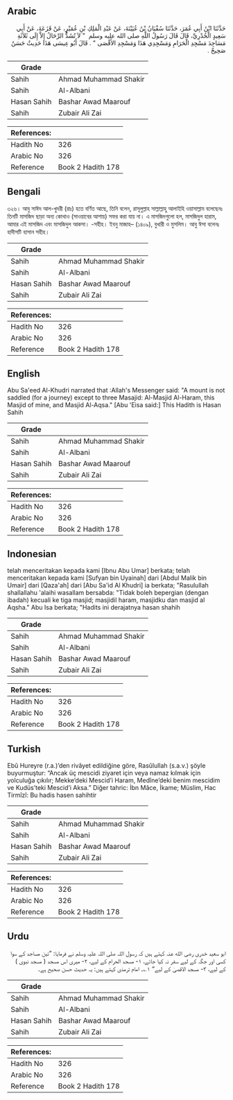 ## Arabic


<div dir="rtl" lang="ar" style={{fontSize:'larger',backgroundColor:'#f8f9fa',padding:20}}>
حَدَّثَنَا ابْنُ أَبِي عُمَرَ، حَدَّثَنَا سُفْيَانُ بْنُ عُيَيْنَةَ، عَنْ عَبْدِ الْمَلِكِ بْنِ عُمَيْرٍ، عَنْ قَزَعَةَ، عَنْ أَبِي سَعِيدٍ الْخُدْرِيِّ، قَالَ قَالَ رَسُولُ اللَّهِ صلى الله عليه وسلم ‏ "‏ لاَ تُشَدُّ الرِّحَالُ إِلاَّ إِلَى ثَلاَثَةِ مَسَاجِدَ مَسْجِدِ الْحَرَامِ وَمَسْجِدِي هَذَا وَمَسْجِدِ الأَقْصَى ‏"‏ ‏.‏ قَالَ أَبُو عِيسَى هَذَا حَدِيثٌ حَسَنٌ صَحِيحٌ ‏.‏
</div>
<div style={{backgroundColor:'#f8f9fa',padding:20, marginBottom: 10}}><table> <thead> <tr> <th>Grade</th> <th></th> </tr> </thead> <tbody> <tr><td>Sahih</td><td>Ahmad Muhammad Shakir</td></tr><tr><td>Sahih</td><td>Al-Albani</td></tr><tr><td>Hasan Sahih</td><td>Bashar Awad Maarouf</td></tr><tr><td>Sahih</td><td>Zubair Ali Zai</td></tr></tbody></table><table> <thead> <tr> <th>References:</th> <th></th> </tr> </thead> <tbody><tr><td>Hadith No</td><td>326</td></tr><tr><td>Arabic No</td><td>326</td></tr><tr><td>Reference</td><td>Book 2 Hadith 178</td></tr></tbody></table></div>

## Bengali


<div dir="ltr" lang="bn" style={{fontSize:'larger',backgroundColor:'#f8f9fa',padding:20}}>
৩২৬। আবু সাঈদ আল-খুদরী (রাঃ) হতে বর্ণিত আছে, তিনি বলেন, রাসূলুল্লাহ সাল্লাল্লাহু আলাইহি ওয়াসাল্লাম বলেছেনঃ তিনটি মাসজিদ ছাড়া অন্য কোথাও (সাওয়াবের আশায়) সফর করা যায় না। এ মাসজিদগুলো হল, মাসজিদুল হারাম, আমার এই মাসজিদ এবং মাসজিদুল আকসা। -সহীহ। ইবনু মাজাহ– (১৪০৯), বুখারী ও মুসলিম। আবু ঈসা বলেনঃ হাদীসটি হাসান সহীহ।
</div>
<div style={{backgroundColor:'#f8f9fa',padding:20, marginBottom: 10}}><table> <thead> <tr> <th>Grade</th> <th></th> </tr> </thead> <tbody> <tr><td>Sahih</td><td>Ahmad Muhammad Shakir</td></tr><tr><td>Sahih</td><td>Al-Albani</td></tr><tr><td>Hasan Sahih</td><td>Bashar Awad Maarouf</td></tr><tr><td>Sahih</td><td>Zubair Ali Zai</td></tr></tbody></table><table> <thead> <tr> <th>References:</th> <th></th> </tr> </thead> <tbody><tr><td>Hadith No</td><td>326</td></tr><tr><td>Arabic No</td><td>326</td></tr><tr><td>Reference</td><td>Book 2 Hadith 178</td></tr></tbody></table></div>

## English


<div dir="ltr" lang="en" style={{fontSize:'larger',backgroundColor:'#f8f9fa',padding:20}}>
Abu Sa'eed Al-Khudri narrated that :Allah's Messenger said: "A mount is not saddled (for a journey) except to three Masajid: Al-Masjid Al-Haram, this Masjid of mine, and Masjid Al-Aqsa." [Abu 'Eisa said:] This Hadith is Hasan Sahih
</div>
<div style={{backgroundColor:'#f8f9fa',padding:20, marginBottom: 10}}><table> <thead> <tr> <th>Grade</th> <th></th> </tr> </thead> <tbody> <tr><td>Sahih</td><td>Ahmad Muhammad Shakir</td></tr><tr><td>Sahih</td><td>Al-Albani</td></tr><tr><td>Hasan Sahih</td><td>Bashar Awad Maarouf</td></tr><tr><td>Sahih</td><td>Zubair Ali Zai</td></tr></tbody></table><table> <thead> <tr> <th>References:</th> <th></th> </tr> </thead> <tbody><tr><td>Hadith No</td><td>326</td></tr><tr><td>Arabic No</td><td>326</td></tr><tr><td>Reference</td><td>Book 2 Hadith 178</td></tr></tbody></table></div>

## Indonesian


<div dir="ltr" lang="id" style={{fontSize:'larger',backgroundColor:'#f8f9fa',padding:20}}>
telah menceritakan kepada kami [Ibnu Abu Umar] berkata; telah menceritakan kepada kami [Sufyan bin Uyainah] dari [Abdul Malik bin Umair] dari [Qaza'ah] dari [Abu Sa'id Al Khudri] ia berkata; "Rasulullah shallallahu 'alaihi wasallam bersabda: "Tidak boleh bepergian (dengan ibadah) kecuali ke tiga masjid; masjidil haram, masjidku dan masjid al Aqsha." Abu Isa berkata; "Hadits ini derajatnya hasan shahih
</div>
<div style={{backgroundColor:'#f8f9fa',padding:20, marginBottom: 10}}><table> <thead> <tr> <th>Grade</th> <th></th> </tr> </thead> <tbody> <tr><td>Sahih</td><td>Ahmad Muhammad Shakir</td></tr><tr><td>Sahih</td><td>Al-Albani</td></tr><tr><td>Hasan Sahih</td><td>Bashar Awad Maarouf</td></tr><tr><td>Sahih</td><td>Zubair Ali Zai</td></tr></tbody></table><table> <thead> <tr> <th>References:</th> <th></th> </tr> </thead> <tbody><tr><td>Hadith No</td><td>326</td></tr><tr><td>Arabic No</td><td>326</td></tr><tr><td>Reference</td><td>Book 2 Hadith 178</td></tr></tbody></table></div>

## Turkish


<div dir="ltr" lang="tr" style={{fontSize:'larger',backgroundColor:'#f8f9fa',padding:20}}>
Ebû Hureyre (r.a.)’den rivâyet edildiğine göre, Rasûlullah (s.a.v.) şöyle buyurmuştur: “Ancak üç mescidi ziyaret için veya namaz kılmak için yolculuğa çıkılır; Mekke’deki Mescid’i Haram, Medîne’deki benim mescidim ve Kudüs’teki Mescid’i Aksa.” Diğer tahric: İbn Mâce, İkame; Müslim, Hac Tirmîzî: Bu hadis hasen sahihtir
</div>
<div style={{backgroundColor:'#f8f9fa',padding:20, marginBottom: 10}}><table> <thead> <tr> <th>Grade</th> <th></th> </tr> </thead> <tbody> <tr><td>Sahih</td><td>Ahmad Muhammad Shakir</td></tr><tr><td>Sahih</td><td>Al-Albani</td></tr><tr><td>Hasan Sahih</td><td>Bashar Awad Maarouf</td></tr><tr><td>Sahih</td><td>Zubair Ali Zai</td></tr></tbody></table><table> <thead> <tr> <th>References:</th> <th></th> </tr> </thead> <tbody><tr><td>Hadith No</td><td>326</td></tr><tr><td>Arabic No</td><td>326</td></tr><tr><td>Reference</td><td>Book 2 Hadith 178</td></tr></tbody></table></div>

## Urdu


<div dir="rtl" lang="ur" style={{fontSize:'larger',backgroundColor:'#f8f9fa',padding:20}}>
ابو سعید خدری رضی الله عنہ کہتے ہیں کہ رسول اللہ صلی اللہ علیہ وسلم نے فرمایا: ”تین مساجد کے سوا کسی اور جگہ کے لیے سفر نہ کیا جائے، ۱- مسجد الحرام کے لیے، ۲- میری اس مسجد ( مسجد نبوی ) کے لیے، ۳- مسجد الاقصیٰ کے لیے“ ۱؎۔ امام ترمذی کہتے ہیں: یہ حدیث حسن صحیح ہے۔
</div>
<div style={{backgroundColor:'#f8f9fa',padding:20, marginBottom: 10}}><table> <thead> <tr> <th>Grade</th> <th></th> </tr> </thead> <tbody> <tr><td>Sahih</td><td>Ahmad Muhammad Shakir</td></tr><tr><td>Sahih</td><td>Al-Albani</td></tr><tr><td>Hasan Sahih</td><td>Bashar Awad Maarouf</td></tr><tr><td>Sahih</td><td>Zubair Ali Zai</td></tr></tbody></table><table> <thead> <tr> <th>References:</th> <th></th> </tr> </thead> <tbody><tr><td>Hadith No</td><td>326</td></tr><tr><td>Arabic No</td><td>326</td></tr><tr><td>Reference</td><td>Book 2 Hadith 178</td></tr></tbody></table></div>